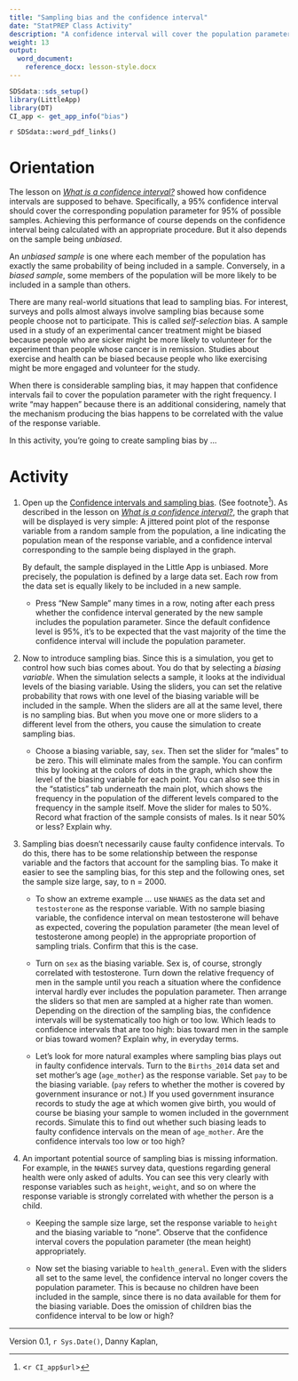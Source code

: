 ```yaml
---
title: "Sampling bias and the confidence interval"
date: "StatPREP Class Activity"
description: "A confidence interval will cover the population parameter with the right frequency only if the sample is unbiased. This lesson explores sampling bias."
weight: 13
output:
  word_document:
    reference_docx: lesson-style.docx
---
```


```r
SDSdata::sds_setup()
library(LittleApp)
library(DT)
CI_app <- get_app_info("bias")
```

`r SDSdata::word_pdf_links()`

# Orientation

The lesson  on [*What is a confidence interval?*](/lessons/what_is_a_confidence_interval/) showed how confidence intervals are supposed to behave. Specifically, a 95% confidence interval should cover the corresponding  population  parameter for 95% of  possible samples. Achieving  this performance of course depends on  the confidence interval being calculated with an appropriate procedure. But it also depends on the sample being *unbiased*.

An *unbiased sample* is one where each member of the population has exactly the same probability of being included in a sample. Conversely, in a *biased sample*, some members of the population  will be more likely to be included in  a sample than others.

There  are many real-world situations that lead to sampling bias. For interest,  surveys and polls almost always involve sampling bias because some people choose  not to  participate. This is called *self-selection* bias. A sample used in a  study of an experimental cancer treatment might be biased because people who are sicker might be more likely to volunteer for the experiment than  people whose cancer is in remission. Studies about exercise and health can be biased  because people who like exercising might be more engaged and volunteer for the study.

When there is considerable sampling bias, it may happen that confidence intervals fail to cover the population parameter with the right frequency. I  write "may happen" because  there is an additional considering, namely that the mechanism producing the bias happens to be correlated with the value of the response variable.

In  this activity, you're going to create sampling bias by ...

# Activity

1. Open up the [Confidence intervals and sampling bias](`r CI_app$url`). (See footnote^[<`r CI_app$url`>]). As described in the lesson  on [*What is a confidence interval?*](/lessons/what_is_a_confidence_interval/), the graph that will be displayed is very simple: A jittered point plot of the response variable from a random sample from the population, a line indicating the population mean of the response variable, and a confidence interval corresponding to the sample being displayed in the graph.
     
     By default, the sample displayed in the Little App is unbiased. More precisely, the population is defined by a large data set. Each row from the data set is equally likely to be included in a new sample. 

    * Press "New Sample" many times in  a row, noting after each press  whether the confidence interval generated by the new sample includes  the population  parameter. Since the default  confidence level is 95%, it's to be expected  that the vast majority of the time the confidence interval will include the population parameter.
    
2. Now to introduce sampling bias.  Since this is a simulation, you  get to control how such bias comes about. You  do that by selecting a *biasing variable*. When the simulation selects a sample, it looks at the individual levels of the biasing variable. Using the sliders, you can set the relative probability that rows with one level of the biasing variable will be included in the sample. When the sliders are all at the same level, there is no sampling bias. But when you move one or more sliders to a different level from the others, you cause the simulation to create sampling bias.

    * Choose a biasing variable, say, `sex`. Then set the slider for "males" to  be zero. This will eliminate males from the sample. You can confirm this by looking at the colors of dots in the graph, which show the level of the biasing variable for each point. You can also see this in the "statistics" tab underneath the main plot, which shows the frequency  in the population of the different levels  compared to the frequency in the sample itself. Move the  slider for males to 50%. Record what fraction of the sample consists of males. Is it near 50% or less? Explain why.
    
3. Sampling bias doesn't necessarily cause faulty confidence intervals. To do this, there has to be some relationship between the response variable and the factors that account for the sampling bias. To make  it easier to see the sampling bias,  for this step  and the  following ones, set the sample size large, say,  to n  = 2000.

    * To show an extreme example ... use `NHANES` as the data set and  `testosterone` as the response variable. With no sample biasing variable, the confidence interval on mean testosterone will behave as expected, covering the population parameter (the mean level of testosterone among people) in the appropriate proportion of sampling trials. Confirm that this is the case.
    
    * Turn on `sex` as the biasing variable. Sex is,  of course, strongly correlated with testosterone. Turn down the relative frequency of men in the sample until you reach a situation where  the confidence  interval  hardly ever includes the population  parameter. Then arrange the sliders so that men are sampled at a higher rate than women. Depending on the direction of the sampling bias, the confidence intervals  will be systematically too high or too  low. Which leads to confidence intervals that are too high: bias toward men in the sample  or bias toward women? Explain  why, in everyday terms.
    
    * Let's look  for more natural examples where sampling bias plays out in faulty confidence intervals. Turn to the `Births_2014` data  set  and set  mother's age (`age_mother`) as the response variable. Set `pay` to  be the biasing variable. (`pay` refers to  whether the mother is covered by government insurance or not.) If you used government insurance records  to study the age at which women give birth,  you would of course be biasing your sample to women included in the government records. Simulate this to find out whether such biasing leads to faulty confidence intervals on the mean of `age_mother`. Are the confidence intervals too low or too high?

    
#. An important potential source of sampling bias is missing information. For example, in the `NHANES` survey data, questions regarding general health were only asked of adults. You can see this very clearly with response variables such as `height`,  `weight`, and so  on where the response variable is  strongly correlated with whether the person is a child. 

    * Keeping the sample size large, set the response variable to `height` and the biasing  variable to "none". Observe that  the confidence interval covers the population parameter (the mean height) appropriately. 

    * Now set the biasing variable to `health_general`. Even with the sliders all set to the same level, the confidence  interval  no longer covers the  population  parameter. This is because no  children have  been included in the sample, since there is no data available for  them for the biasing variable. Does the omission of  children bias the confidence interval to be low or high?




----------------------

Version 0.1, `r Sys.Date()`, Danny Kaplan, 